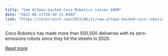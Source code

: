 ```yaml
---
title: "Sam Altman-backed Coco Robotics raises $80M"
date: "2025-06-11T20:40:15.000Z"
link: "https://techcrunch.com/2025/06/11/sam-altman-backed-coco-robotics-raises-80m/"
---
```


Coco Robotics has made more than 500,000 deliveries with its zero-emissions robots since they hit the streets in 2020. 

[Read more](https://techcrunch.com/2025/06/11/sam-altman-backed-coco-robotics-raises-80m/)
